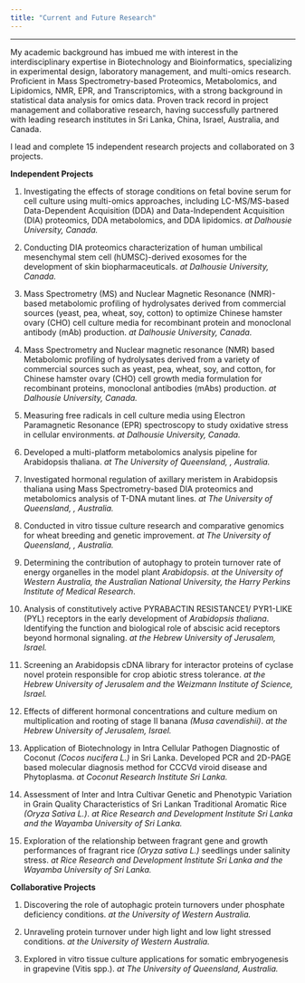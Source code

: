 ```yaml
---
title: "Current and Future Research"
---
```


***

My academic background has imbued me with interest in the interdisciplinary expertise in Biotechnology and Bioinformatics, specializing in experimental design, laboratory management, and multi-omics research. Proficient in Mass Spectrometry-based Proteomics, Metabolomics, and Lipidomics, NMR, EPR, and Transcriptomics, with a strong background in statistical data analysis for omics data. Proven track record in project management and collaborative research, having successfully partnered with leading research institutes in Sri Lanka, China, Israel, Australia, and Canada.


I lead and complete 15 independent research projects and collaborated on 3 projects.

**Independent Projects**

1. Investigating the effects of storage conditions on fetal bovine serum for cell culture using multi-omics approaches, including LC-MS/MS-based Data-Dependent Acquisition (DDA) and Data-Independent Acquisition (DIA) proteomics, DDA metabolomics, and DDA lipidomics. _at Dalhousie University, Canada._

2. Conducting DIA proteomics characterization of human umbilical mesenchymal stem cell (hUMSC)-derived exosomes for the development of skin biopharmaceuticals. _at Dalhousie University, Canada._

3.	Mass Spectrometry (MS) and Nuclear Magnetic Resonance (NMR)-based metabolomic profiling of hydrolysates derived from commercial sources (yeast, pea, wheat, soy, cotton) to optimize Chinese hamster ovary (CHO) cell culture media for recombinant protein and monoclonal antibody (mAb) production. _at Dalhousie University, Canada._

4.	Mass Spectrometry and Nuclear magnetic resonance (NMR) based Metabolomic profiling of hydrolysates derived from a variety of commercial sources such as yeast, pea, wheat, soy, and cotton, for Chinese hamster ovary (CHO) cell growth media formulation for recombinant proteins, monoclonal antibodies (mAbs) production. _at Dalhousie University, Canada._

5.	Measuring free radicals in cell culture media using Electron Paramagnetic Resonance (EPR) spectroscopy to study oxidative stress in cellular environments. _at Dalhousie University, Canada._

6.	Developed a multi-platform metabolomics analysis pipeline for Arabidopsis thaliana. _at The University of Queensland, ,  Australia._

7.	Investigated hormonal regulation of axillary meristem in Arabidopsis thaliana using Mass Spectrometry-based DIA proteomics and metabolomics analysis of T-DNA mutant lines. _at The University of Queensland, ,  Australia._

8. Conducted in vitro tissue culture research and comparative genomics for wheat breeding and genetic improvement. _at The University of Queensland, ,  Australia._

9.	Determining the contribution of autophagy to protein turnover rate of energy organelles in the model plant _Arabidopsis_. _at the University of Western Australia, the Australian National University, the Harry Perkins Institute of Medical Research_.

10.	Analysis of constitutively active PYRABACTIN RESISTANCE1/ PYR1-LIKE (PYL) receptors in the early development of _Arabidopsis thaliana_. Identifying the function and biological role of abscisic acid receptors beyond hormonal signaling. _at the Hebrew University of Jerusalem, Israel._ 

11.	Screening an Arabidopsis cDNA library for interactor proteins of cyclase novel protein responsible for crop abiotic stress tolerance. _at the Hebrew University of Jerusalem and the Weizmann Institute of Science, Israel._

12.	Effects of different hormonal concentrations and culture medium on multiplication and rooting of stage II banana _(Musa cavendishii)_. _at the Hebrew University of Jerusalem, Israel._

13.	Application of Biotechnology in Intra Cellular Pathogen Diagnostic of Coconut _(Cocos nucifera L.)_ in Sri Lanka. Developed PCR and 2D-PAGE based molecular diagnosis method for CCCVd viroid disease and Phytoplasma. _at Coconut Research Institute Sri Lanka._

14.	Assessment of Inter and Intra Cultivar Genetic and Phenotypic Variation in Grain Quality Characteristics of Sri Lankan Traditional Aromatic Rice _(Oryza Sativa L.)_. _at Rice Research and Development Institute Sri Lanka and the Wayamba University of Sri Lanka._

15.	Exploration of the relationship between fragrant gene and growth performances of fragrant rice _(Oryza sativa L.)_ seedlings under salinity stress. _at Rice Research and Development Institute Sri Lanka and the Wayamba University of Sri Lanka._

**Collaborative Projects**

1.	Discovering the role of autophagic protein turnovers under phosphate deficiency conditions. _at the University of Western Australia._

2.	Unraveling protein turnover under high light and low light stressed conditions. _at the University of Western Australia._

3.	Explored in vitro tissue culture applications for somatic embryogenesis in grapevine (Vitis spp.). _at The University of Queensland,  Australia._
